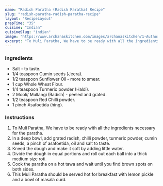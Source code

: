---
name: "Radish Paratha (Radish Paratha) Recipe"
slug: "radish-paratha-radish-paratha-recipe"
layout: 'RecipeLayout'
prepTime: "35"
cuisine: "Indian"
cuisineSlug: "indian"
image: "https://www.archanaskitchen.com/images/archanaskitchen/1-Author/kanchan_advani/muli_paratha.jpg"
excerpt: "To Muli Paratha, We have to be ready with all the ingredients necessary for the paratha"
---

### Ingredients

- Salt - to taste.
- 1/4 teaspoon Cumin seeds (Jeera).
- 1/2 teaspoon Sunflower Oil - more to smear.
- 1 cup Whole Wheat Flour.
- 1/4 teaspoon Turmeric powder (Haldi).
- 2 Mooli/ Mullangi (Radish) - peeled and grated.
- 1/2 teaspoon Red Chilli powder.
- 1 pinch Asafoetida (hing).

### Instructions

1. To Muli Paratha, We have to be ready with all the ingredients necessary for the paratha.
1. In a deep bowl, add  grated radish, chilli powder,  turmeric powder, cumin seeds, a pinch of asafoetida, oil and salt to taste.
1. Kneed the dough and make it soft by adding little water.
1. Divide the dough in equal portions and roll out each ball into a thick medium size roti.
1. Cook the paratha on a hot tawa and wait until you find brown spots on both sides.
1. This Muli Paratha should be served hot for breakfast with lemon pickle and a bowl of masala curd.

